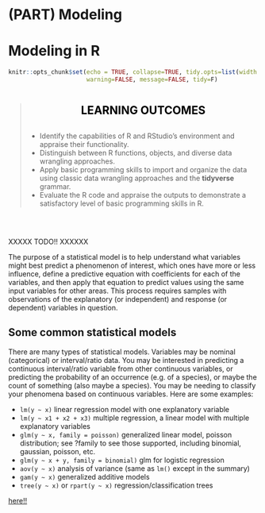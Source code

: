 # (PART) Modeling {-} 

# Modeling in R


```r
knitr::opts_chunk$set(echo = TRUE, collapse=TRUE, tidy.opts=list(width.cutoff=60),
                      warning=FALSE, message=FALSE, tidy=F)
```



<div style="margin-bottom:40px;">
</div>

><center><h1 style="font-size:160%; color: #000000">**LEARNING OUTCOMES**</h1></center>
><div style="margin-bottom:30px;">
></div>
>- Identify the capabilities of R and RStudio's environment and appraise their functionality.
>- Distinguish between R functions, objects, and diverse data wrangling approaches.
>- Apply basic programming skills to import and organize the data using classic data wrangling approaches and the **tidyverse** grammar.
>- Evaluate the R code and appraise the outputs to demonstrate a satisfactory level of basic programming skills in R.



<div style="margin-bottom:60px;">
</div>


XXXXX TODO!! XXXXXX


The purpose of a statistical model is to help understand what variables might best predict a phenomenon of interest, which ones have more or less influence, define a predictive equation with coefficients for each of the variables, and then apply that equation to predict values using the same input variables for other areas. This process requires samples with observations of the explanatory (or independent) and response (or dependent) variables in question.



## Some common statistical models

There are many types of statistical models. Variables may be nominal (categorical) or interval/ratio data. You may be interested in predicting a continuous interval/ratio variable from other continuous variables, or predicting the probability of an occurrence (e.g. of a species), or maybe the count of something (also maybe a species). You may be needing to classify your phenomena based on continuous variables. Here are some examples:

- `lm(y ~ x)` linear regression model with one explanatory variable
- `lm(y ~ x1 + x2 + x3)` multiple regression, a linear model with multiple explanatory variables
- `glm(y ~ x, family = poisson)` generalized linear model, poisson distribution; see ?family to see those supported, including binomial, gaussian, poisson, etc.
- `glm(y ~ x + y, family = binomial)` glm for logistic regression
- `aov(y ~ x)` analysis of variance (same as `lm()` except in the summary)
- `gam(y ~ x)` generalized additive models
- `tree(y ~ x)` or `rpart(y ~ x)` regression/classification trees



[here!!](https://jhudatascience.org/tidyversecourse/model.html#data-needs){target="_blank"}



